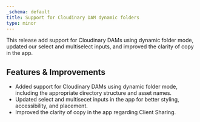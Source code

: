 ```yaml
---
_schema: default
title: Support for Cloudinary DAM dynamic folders
type: minor
---
```

This release add support for Cloudinary DAMs using dynamic folder mode, updated our select and multiselect inputs, and improved the clarity of copy in the app.

## Features & Improvements

* Added support for Cloudinary DAMs using dynamic folder mode, including the appropriate directory structure and asset names.
* Updated select and multisecet inputs in the app for better styling, accessibility, and placement.
* Improved the clarity of copy in the app regarding Client Sharing.